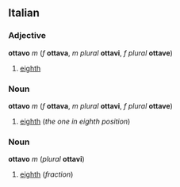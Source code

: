 ==Italian==
===Adjective===
'''ottavo''' ''m'' (''f'' '''ottava''', ''m plural'' '''ottavi''', ''f plural'' '''ottave''')

#[[eighth]]

===Noun===
'''ottavo''' ''m'' (''f'' '''ottava''', ''m plural'' '''ottavi''', ''f plural'' '''ottave''')

#[[eighth]] (''the one in eighth position'')

===Noun===
'''ottavo''' ''m'' (''plural'' '''ottavi''')

#[[eighth]] (''fraction'')